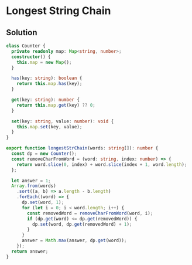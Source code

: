 # Longest String Chain

## Solution

```typescript filename="solution.ts" copy
class Counter {
  private readonly map: Map<string, number>;
  constructor() {
    this.map = new Map();
  }

  has(key: string): boolean {
    return this.map.has(key);
  }

  get(key: string): number {
    return this.map.get(key) ?? 0;
  }

  set(key: string, value: number): void {
    this.map.set(key, value);
  }
}

export function longestStrChain(words: string[]): number {
  const dp = new Counter();
  const removeCharFromWord = (word: string, index: number) => {
    return word.slice(0, index) + word.slice(index + 1, word.length);
  };

  let answer = 1;
  Array.from(words)
    .sort((a, b) => a.length - b.length)
    .forEach((word) => {
      dp.set(word, 1);
      for (let i = 0; i < word.length; i++) {
        const removedWord = removeCharFromWord(word, i);
        if (dp.get(word) <= dp.get(removedWord)) {
          dp.set(word, dp.get(removedWord) + 1);
        }
      }
      answer = Math.max(answer, dp.get(word));
    });
  return answer;
}
```
